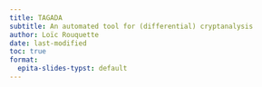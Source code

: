 ```yaml
---
title: TAGADA
subtitle: An automated tool for (differential) cryptanalysis
author: Loïc Rouquette
date: last-modified
toc: true
format:
  epita-slides-typst: default
---
```


